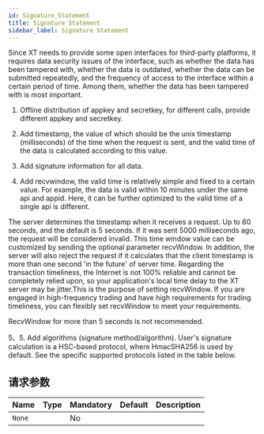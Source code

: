 ```yaml
---
id: Signature_Statement
title: Signature Statement
sidebar_label: Signature Statement
---
```


Since XT needs to provide some open interfaces for third-party platforms, it requires data security issues of the interface, such as whether the data has been tampered with, whether the data is outdated, whether the data can be submitted repeatedly, and the frequency of access to the interface within a certain period of time. Among them, whether the data has been tampered with is most important.

1. Offline distribution of appkey and secretkey, for different calls, provide different appkey and secretkey.

2. Add timestamp, the value of which should be the unix timestamp (milliseconds) of the time when the request is sent, and the valid time of the data is calculated according to this value.

3. Add signature information for all data.

4. Add recvwindow, the valid time is relatively simple and fixed to a certain value. For example, the data is valid within 10 minutes under the same api and appid. Here, it can be further optimized to the valid time of a single api is different.

The server determines the timestamp when it receives a request. Up to 60 seconds, and the default is 5 seconds. If it was sent 5000 milliseconds ago, the request will be considered invalid. This time window value can be customized by sending the optional parameter recvWindow. In addition, the server will also reject the request if it calculates that the client timestamp is more than one second 'in the future' of server time. Regarding the transaction timeliness, the Internet is not 100% reliable and cannot be completely relied upon, so your application's local time delay to the XT server may be jitter.This is the purpose of setting recvWindow. If you are engaged in high-frequency trading and have high requirements for trading timeliness, you can flexibly set recvWindow to meet your requirements.

RecvWindow for more than 5 seconds is not recommended.

5、5. Add algorithms (signature method/algorithm). User's signature calculation is a HSC-based protocol, where HmacSHA256 is used by default. See the specific supported protocols listed in the table below.

## 请求参数

| Name   | Type | Mandatory | Default | Description |
| ------ | ---- | --------- | ------- | ----------- |
| `None` |      | No        |         |             |
